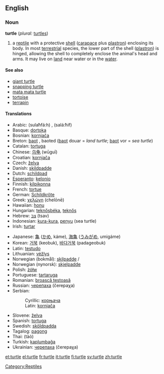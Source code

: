 ==English==
=== Noun ===
'''turtle''' (''plural:'' [[turtles]])

#a [[reptile]] with a protective [[shell]] ([[carapace]] plus [[plastron]]) enclosing its body. In most [[terrestrial]] species, the lower part of the shell ([[plastron]]) is hinged, allowing the shell to completely enclose the animal's head and arms. It may live on [[land]] near water or in the [[water]].

==== See also ====
*[[giant turtle]]
*[[snapping turtle]]
*[[mata mata turtle]]
*[[tortoise]]
*[[terrapin]]

====Translations====
{{top}}
*Arabic: {{ARchar|[[سلحفاة|سُلَحْفَاة]]}} (sulaħfá:h) {{f}}, {{ARchar|[[سلحفاة|سَلاحِف]]}} (salá:ħif) {{p}}
*Basque: [[dortoka]]
*Bosnian: [[kornjača#Bosnian|kornjača]] {{f}}
*Breton: [[baot]] {{f}}, baoted {{p}} ([[baot]] douar = ''land turtle''; [[baot]] vor = ''sea turtle'')
*Catalan: [[tortuga]] {{f}}
*Chinese: [[乌龟]] (wūguī)
*Croatian: [[kornjača#Croatian|kornjača]] {{f}}
*Czech: [[želva]]
*Danish: [[skildpadde]]
*Dutch: [[schildpad]] {{f}}
*[[Esperanto]]: [[kelonio]]
*Finnish: [[kilpikonna]]
*French: [[tortue]] {{f}}
*German: [[Schildkröte]] {{f}}
*Greek: [[χελώνη]] (chelōnē) {{f}}
*Hawaiian: [[honu]]
*Hungarian: [[teknősbéka]], [[teknős]]
*Hebrew: [[צב]] (tsav) {{m}}
*Indonesian: [[kura-kura]], [[penyu]] (sea turtle)
*Irish: [[turtar]] {{m}}
{{mid}}
*Japanese: [[亀]] ([[かめ]], káme), [[海亀]] ([[うみがめ]], umigáme)
*Korean: [[거북]] (keobuk), [[바다거북]] (padageobuk)
*Latin: [[testudo]] {{f}}
*Lithuanian: [[vėžlys]] {{m}}
*Norwegian (bokmål): [[skilpadde]] {{f}}/{{m}}
*Norwegian (nynorsk): [[skjelpadde]] {{f}}
*Polish: [[żółw]] {{m}}
*Portuguese: [[tartaruga]] {{f}}
*Romanian: [[broască ţestoasă]] {{f}}
*Russian: [[черепаха]] (čerepaχa) {{f}}
*Serbian:
*:Cyrillic: [[корњача#Serbian|корњача]] {{f}}
*:Latin: [[kornjača#Serbian|kornjača]] {{f}}
*Slovene: [[želva]] {{f}}
*Spanish: [[tortuga]] {{f}}
*Swedish: [[sköldpadda]]
*Tagalog: [[pagong]]
*Thai: {{THchar|[[เต่า]]}} (tàò)
*Turkish: [[kaplumbağa]]
*Ukrainian: [[черепаха]] (čerepaχa) {{f}}
{{bottom}}

[[Category:Reptiles]]

[[et:turtle]]
[[el:turtle]]
[[fr:turtle]]
[[it:turtle]]
[[fi:turtle]]
[[sv:turtle]]
[[zh:turtle]]